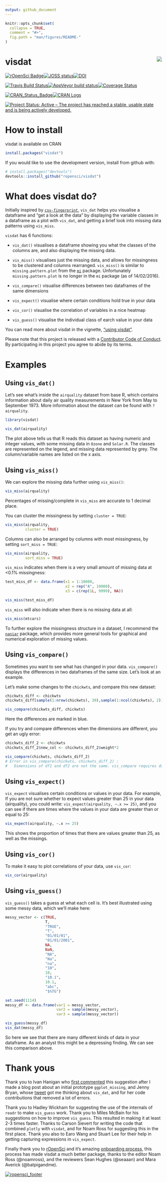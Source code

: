 ```yaml
---
output: github_document
---
```


<!-- README.md is generated from README.Rmd. Please edit that file -->

```r

knitr::opts_chunk$set(
  collapse = TRUE,
  comment = "#>",
  fig.path = "man/figures/README-"
)

```

# visdat <img src="man/figures/visdat-logo.png" align="right" />

[![rOpenSci Badge](https://badges.ropensci.org/87_status.svg)](https://github.com/ropensci/onboarding/issues/87)[![JOSS status](http://joss.theoj.org/papers/c85f57adbc565b064fb4bfc9b59a1b2a/status.svg)](http://joss.theoj.org/papers/c85f57adbc565b064fb4bfc9b59a1b2a)[![DOI](https://zenodo.org/badge/50553382.svg)](https://zenodo.org/badge/latestdoi/50553382)

[![Travis Build Status](https://travis-ci.org/ropensci/visdat.svg?branch=master)](https://travis-ci.org/ropensci/visdat)[![AppVeyor build status](https://ci.appveyor.com/api/projects/status/github/ropensci/visdat?branch=master&svg=true)](https://ci.appveyor.com/project/ropensci/visdat)[![Coverage Status](https://img.shields.io/codecov/c/github/ropensci/visdat/master.svg)](https://codecov.io/github/ropensci/visdat?branch=master)

[![CRAN_Status_Badge](http://www.r-pkg.org/badges/version/visdat)](https://cran.r-project.org/package=visdat)[![CRAN Logs](http://cranlogs.r-pkg.org/badges/visdat)](http://cran.rstudio.com/web/packages/visdat/index.html)

[![Project Status: Active – The project has reached a stable, usable state and is being actively developed.](http://www.repostatus.org/badges/latest/active.svg)](http://www.repostatus.org/#active)

# How to install

visdat is available on CRAN

```r

install.packages("visdat")

```

If you would like to use the development version, install from github with:

```r

# install.packages("devtools")
devtools::install_github("ropensci/visdat")
```

# What does visdat do?

Initially inspired by
[`csv-fingerprint`](https://github.com/setosa/csv-fingerprint), `vis_dat` helps
you visualise a dataframe and "get a look at the data" by displaying the
variable classes in a dataframe as a plot with `vis_dat`, and getting a brief
look into missing data patterns using `vis_miss`.

`visdat` has 6 functions:

- `vis_dat()` visualises a dataframe showing you what the classes of the columns
are, and also displaying the missing data.

- `vis_miss()` visualises just the missing data, and allows for missingness to
be clustered and columns rearranged. `vis_miss()` is similar to
`missing.pattern.plot` from the
[`mi`](https://cran.r-project.org/web/packages/mi/index.html) package.
Unfortunately `missing.pattern.plot` is no longer in the `mi` package (as of
14/02/2016).

- `vis_compare()` visualise differences between two dataframes of the same 
  dimensions

- `vis_expect()` visualise where certain conditions hold true in your data

- `vis_cor()` visualise the correlation of variables in a nice heatmap

- `vis_guess()` visualise the individual class of earch value in your data

You can read more about visdat in the vignette, ["using visdat"](http://visdat.njtierney.com/articles/using_visdat.html).

Please note that this project is released with a 
[Contributor Code of Conduct](CONDUCT.md). By participating in this project you 
agree to abide by its terms.

# Examples

## Using `vis_dat()`

Let's see what's inside the `airquality` dataset from base R, which contains
information about daily air quality measurements in New York from May to
September 1973. More information about the dataset can be found with
`?airquality`.

```r

library(visdat)

vis_dat(airquality)

```

The plot above tells us that R reads this dataset as having numeric and integer
values, with some missing data in `Ozone` and `Solar.R`. The classes are
represented on the legend, and missing data represented by grey. The
column/variable names are listed on the x axis.

## Using `vis_miss()`

We can explore the missing data further using `vis_miss()`:

```r

vis_miss(airquality)

```

Percentages of missing/complete in `vis_miss` are accurate to 1 decimal place.

You can cluster the missingness by setting `cluster = TRUE`:

```r

vis_miss(airquality, 
         cluster = TRUE)

```

Columns can also be arranged by columns with most missingness, by setting
`sort_miss = TRUE`:

```r

vis_miss(airquality,
         sort_miss = TRUE)

```

`vis_miss` indicates when there is a very small amount of missing data at <0.1%
missingness:

```r

test_miss_df <- data.frame(x1 = 1:10000,
                           x2 = rep("A", 10000),
                           x3 = c(rep(1L, 9999), NA))

vis_miss(test_miss_df)

```

`vis_miss` will also indicate when there is no missing data at all:

```r

vis_miss(mtcars)

```

To further explore the missingness structure in a dataset, I recommend the
[`naniar`](https://github.com/njtierney/naniar) package, which provides more
general tools for graphical and numerical exploration of missing values.

## Using `vis_compare()`

Sometimes you want to see what has changed in your data. `vis_compare()` displays the differences in two dataframes of the same size. Let's look at an example.

Let's make some changes to the `chickwts`, and compare this new dataset:

```r
chickwts_diff <- chickwts
chickwts_diff[sample(1:nrow(chickwts), 30),sample(1:ncol(chickwts), 2)] <- NA

vis_compare(chickwts_diff, chickwts)

```

Here the differences are marked in blue.

If you try and compare differences when the dimensions are different, you get 
an ugly error:

```r

chickwts_diff_2 <- chickwts
chickwts_diff_2$new_col <- chickwts_diff_2$weight*2

vis_compare(chickwts, chickwts_diff_2)
# Error in vis_compare(chickwts, chickwts_diff_2) : 
#   Dimensions of df1 and df2 are not the same. vis_compare requires dataframes of identical dimensions.
```


## Using `vis_expect()`

`vis_expect` visualises certain conditions or values in your data. For example,
If you are not sure whether to expect values greater than 25 in your data
(airquality), you could write: `vis_expect(airquality, ~.x >= 25)`, and you can
see if there are times where the  values in your data are greater than or equal
to 25:

```r

vis_expect(airquality, ~.x >= 25)

```

This shows the proportion of times that there are values greater than 25, as
well as the missings.

## Using `vis_cor()`

To make it easy to plot correlations of your data, use `vis_cor`:

```r

vis_cor(airquality)

```

## Using `vis_guess()`

`vis_guess()` takes a guess at what each cell is. It's best illustrated using
some messy data, which we'll make here:

```r

messy_vector <- c(TRUE,
                  T,
                  "TRUE",
                  "T",
                  "01/01/01",
                  "01/01/2001",
                  NA,
                  NaN,
                  "NA",
                  "Na",
                  "na",
                  "10",
                  10,
                  "10.1",
                  10.1,
                  "abc",
                  "$%TG")

set.seed(1114)
messy_df <- data.frame(var1 = messy_vector,
                       var2 = sample(messy_vector),
                       var3 = sample(messy_vector))

```


```r

vis_guess(messy_df)
vis_dat(messy_df)

```

So here we see that there are many different kinds of data in your dataframe. As
an analyst this might be a depressing finding. We can see this comparison above.

# Thank yous

Thank you to Ivan Hanigan who [first
commented](http://www.njtierney.com/r/missing%20data/rbloggers/2015/12/01/ggplot-missing-data/#comment-2388263747)
this suggestion after I made a blog post about an initial prototype
`ggplot_missing`, and Jenny Bryan, whose
[tweet](https://twitter.com/JennyBryan/status/679011378414268416) got me
thinking about `vis_dat`, and for her code contributions that removed a lot of
errors.

Thank you to Hadley Wickham for suggesting the use of the internals of `readr`
to make `vis_guess` work. Thank you to Miles McBain for his suggestions on how
to improve `vis_guess`. This resulted in making it at least 2-3 times faster.
Thanks to Carson Sievert for writing the code that combined `plotly` with
`visdat`, and for Noam Ross for suggesting this in the first place. Thank you
also to Earo Wang and Stuart Lee for their help in getting capturing expressions
in `vis_expect`.

Finally thank you to [rOpenSci](https://github.com/ropensci) and it's amazing
[onboarding process](https://github.com/ropensci/onboarding), this process has
made visdat a much better package, thanks to the editor Noam Ross (@noamross),
and the reviewers Sean Hughes (@seaaan) and Mara Averick (@batpigandme).

[![ropensci_footer](https://ropensci.org/public_images/ropensci_footer.png)](https://ropensci.org)

